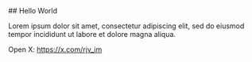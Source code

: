 
<VanillaMdx title="About">
## Hello World

Lorem ipsum dolor sit amet, consectetur adipiscing elit, sed do eiusmod tempor incididunt ut labore et dolore magna aliqua.

Open X: https://x.com/rjv_im

</VanillaMdx>

